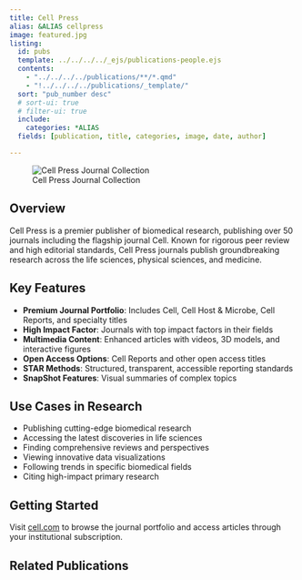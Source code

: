 ```yaml
---
title: Cell Press
alias: &ALIAS cellpress
image: featured.jpg
listing:
  id: pubs
  template: ../../../../_ejs/publications-people.ejs 
  contents: 
    - "../../../../publications/**/*.qmd"
    - "!../../../../publications/_template/"
  sort: "pub_number desc"
  # sort-ui: true
  # filter-ui: true
  include:
    categories: *ALIAS
  fields: [publication, title, categories, image, date, author]

---
```


![Cell Press Journal Collection](featured.jpg)

## Overview

Cell Press is a premier publisher of biomedical research, publishing over 50 journals including the flagship journal Cell. Known for rigorous peer review and high editorial standards, Cell Press journals publish groundbreaking research across the life sciences, physical sciences, and medicine.

## Key Features

- **Premium Journal Portfolio**: Includes Cell, Cell Host & Microbe, Cell Reports, and specialty titles
- **High Impact Factor**: Journals with top impact factors in their fields
- **Multimedia Content**: Enhanced articles with videos, 3D models, and interactive figures
- **Open Access Options**: Cell Reports and other open access titles
- **STAR Methods**: Structured, transparent, accessible reporting standards
- **SnapShot Features**: Visual summaries of complex topics

## Use Cases in Research

- Publishing cutting-edge biomedical research
- Accessing the latest discoveries in life sciences
- Finding comprehensive reviews and perspectives
- Viewing innovative data visualizations
- Following trends in specific biomedical fields
- Citing high-impact primary research

## Getting Started

Visit [cell.com](https://www.cell.com) to browse the journal portfolio and access articles through your institutional subscription.

## Related Publications

:::{#pubs}
:::